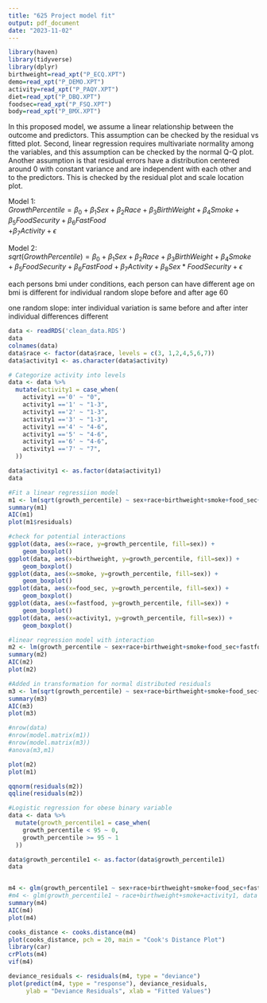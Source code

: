 ```yaml
---
title: "625 Project model fit"
output: pdf_document
date: "2023-11-02"
---
```


```r
library(haven)
library(tidyverse)
library(dplyr)
birthweight=read_xpt("P_ECQ.XPT")
demo=read_xpt("P_DEMO.XPT")
activity=read_xpt("P_PAQY.XPT")
diet=read_xpt("P_DBQ.XPT")
foodsec=read_xpt("P_FSQ.XPT")
body=read_xpt("P_BMX.XPT")

```
In this proposed model, we assume a linear relationship between the outcome and predictors. This assumption can be checked by the residual vs fitted plot. Second, linear regression requires multivariate normality among the variables, and this assumption can be checked by the normal Q-Q plot. Another assumption is that residual errors have a distribution centered around 0 with constant variance and are independent with each other and to the predictors. This is checked by the residual plot and scale location plot.

Model 1:\
$GrowthPercentile = \beta_0 + \beta_1Sex + \beta_2Race + \beta_3BirthWeight + \beta_4Smoke + \beta_5FoodSecurity + \beta_6FastFood$\
$+ \beta_7Activity + \epsilon$

Model 2:\
$sqrt(GrowthPercentile) = \beta_0 + \beta_1Sex + \beta_2Race + \beta_3BirthWeight + \beta_4Smoke + \beta_5FoodSecurity + \beta_6FastFood + \beta_7Activity + \beta_8Sex*FoodSecurity + \epsilon$

each persons bmi under conditions, each person can have different
age on bmi is different for individual
random slope before and after age 60

one random slope: inter individual variation is same before and after
inter individual differences different 

```r
data <- readRDS('clean_data.RDS')
data
colnames(data)
data$race <- factor(data$race, levels = c(3, 1,2,4,5,6,7))
data$activity1 <- as.character(data$activity)

# Categorize activity into levels
data <- data %>%
  mutate(activity1 = case_when(
    activity1 =='0' ~ "0",
    activity1 =='1' ~ "1-3",
    activity1 =='2' ~ "1-3",
    activity1 =='3' ~ "1-3",
    activity1 =='4' ~ "4-6",
    activity1 =='5' ~ "4-6",
    activity1 =='6' ~ "4-6",
    activity1 =='7' ~ "7",
  ))

data$activity1 <- as.factor(data$activity1)
data
```

```r
#Fit a linear regressiion model
m1 <- lm(sqrt(growth_percentile) ~ sex+race+birthweight+smoke+food_sec+fastfood+activity1, data=data)
summary(m1)
AIC(m1)
plot(m1$residuals)
```

```r
#check for potential interactions
ggplot(data, aes(x=race, y=growth_percentile, fill=sex)) + 
    geom_boxplot()
ggplot(data, aes(x=birthweight, y=growth_percentile, fill=sex)) + 
    geom_boxplot()
ggplot(data, aes(x=smoke, y=growth_percentile, fill=sex)) + 
    geom_boxplot()
ggplot(data, aes(x=food_sec, y=growth_percentile, fill=sex)) + 
    geom_boxplot()
ggplot(data, aes(x=fastfood, y=growth_percentile, fill=sex)) + 
    geom_boxplot()
ggplot(data, aes(x=activity1, y=growth_percentile, fill=sex)) + 
    geom_boxplot()
```

```r
#linear regression model with interaction
m2 <- lm(growth_percentile ~ sex+race+birthweight+smoke+food_sec+fastfood+activity1+sex*food_sec, data=data)
summary(m2)
AIC(m2)
plot(m2)

#Added in transformation for normal distributed residuals
m3 <- lm(sqrt(growth_percentile) ~ sex+race+birthweight+smoke+food_sec+fastfood+activity1+sex*food_sec, data=data)
summary(m3)
AIC(m3)
plot(m3)

#nrow(data)
#nrow(model.matrix(m1))
#nrow(model.matrix(m3))
#anova(m3,m1)
```

```r
plot(m2)
plot(m1)
```
```r
qqnorm(residuals(m2))
qqline(residuals(m2))
```

```r
#Logistic regression for obese binary variable
data <- data %>%
  mutate(growth_percentile1 = case_when(
    growth_percentile < 95 ~ 0,
    growth_percentile >= 95 ~ 1
  ))

data$growth_percentile1 <- as.factor(data$growth_percentile1)
data


m4 <- glm(growth_percentile1 ~ sex+race+birthweight+smoke+food_sec+fastfood+activity1+sex*food_sec, data = data, family = binomial)
#m4 <- glm(growth_percentile1 ~ race+birthweight+smoke+activity1, data = data, family = binomial)
summary(m4)
AIC(m4)
plot(m4)

cooks_distance <- cooks.distance(m4)
plot(cooks_distance, pch = 20, main = "Cook's Distance Plot")
library(car)
crPlots(m4)
vif(m4)

deviance_residuals <- residuals(m4, type = "deviance")
plot(predict(m4, type = "response"), deviance_residuals, 
     ylab = "Deviance Residuals", xlab = "Fitted Values")

```

